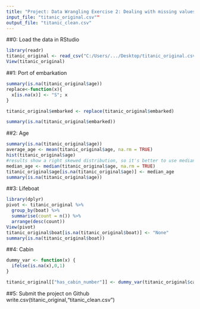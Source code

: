 ---
title: "Project: Data Wrangling Exercise 2: Dealing with missing values"
input_file: "titanic_original.csv""
output_file: "titanic_clean.csv"
---

##0: Load the data in RStudio
```{r}
library(readr)
titanic_original <- read_csv("C:/Users/.../Desktop/titanic_original.csv")
View(titanic_original)
```

##1: Port of embarkation
```{r}
summary(is.na(titanic_original$age))
replace<-function(x){ 
  x[is.na(x)] <- "S"; x 
}

titanic_original$embarked <- replace(titanic_original$embarked)

summary(is.na(titanic_original$embarked))
```

##2: Age
```{r}
summary(is.na(titanic_original$age))
average_age <- mean(titanic_original$age, na.rm = TRUE)
hist(titanic_original$age)
#results show a right skewed distribution, so it's better to use median
median_age <- median(titanic_original$age, na.rm = TRUE)
titanic_original$age[is.na(titanic_original$age)] <- median_age
summary(is.na(titanic_original$age))
```

##3: Lifeboat
```{r}
library(dplyr)
pivot <- titanic_original %>% 
  group_by(boat) %>% 
  summarise(count = n()) %>% 
  arrange(desc(count))
View(pivot)
titanic_original$boat[is.na(titanic_original$boat)] <- "None"
summary(is.na(titanic_original$boat))
```

##4: Cabin
```{r}
dummy_var <- function(x) {
  ifelse(is.na(x),0,1)
}

titanic_original[["has_cabin_number"]] <- dummy_var(titanic_original$cabin)
```

##5: Submit the project on Github
write.csv(titanic_original,"titanic_clean.csv")